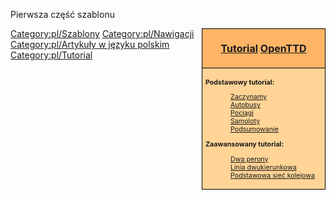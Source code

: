 <noinclude>
Pierwsza część szablonu {{s|Tutorial/Pl}}
</noinclude>
<div style="float:right; padding-left:12px; background:none;">
<div style="width:186px; border:1px solid #000000; background:#ffb466; padding:5px; -moz-border-radius-topleft:5px; -moz-border-radius-topright:5px; font-size: 12pt;">
<center><strong><font size="3">[[Main/pl/Tutorial|Tutorial]] [[Main/pl/OpenTTD|OpenTTD]]</font></strong></center>
</div>
<div style="width:186px;  border:1px solid black; border-top-width: 0px; background:#ffd496; padding:5px; font-size: 8pt;">

'''Podstawowy tutorial:'''
:[[Main/pl/Tutorial|Zaczynamy]]
:[[Main/pl/Tutorial/Autobusy|Autobusy]]
:[[Main/pl/Tutorial/Pociagi|Pociągi]]
:[[Main/pl/Tutorial/Samoloty|Samoloty]]
:[[Main/pl/Tutorial/Podsumowanie|Podsumowanie]]
'''Zaawansowany tutorial:'''
:[[Main/pl/Tutorial/Dwa perony|Dwa perony]]
:[[Main/pl/Tutorial/Linia dwukierunkowa|Linia dwukierunkowa]]
:[[Main/pl/Tutorial/Podstawowa sieć kolejowa|Podstawowa sieć kolejowa]]

</div>
</div>
<noinclude>
[[Category:pl/Szablony]][[Category:pl/Nawigacji]][[Category:pl/Artykuły w języku polskim]]
</noinclude>
<includeonly>[[Category:pl/Tutorial]]</includeonly>